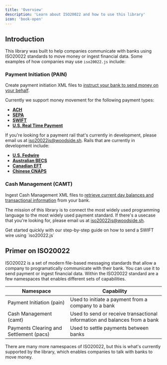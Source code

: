 ```yaml
---
title: 'Overview'
description: 'Learn about ISO20022 and how to use this library'
icon: 'book-open'
---
```


## Introduction

This library was built to help companies communicate with banks using ISO20022 standards to move money or ingest financial data. Some examples of how companies may use `iso20022.js` include:

### Payment Initiation (PAIN)

Create payment initiation XML files to [instruct your bank to send money on your behalf](/pain/swiftcredit).

Currently we support money movement for the following payment types:

- **[ACH](/pain/achcredit)**
- **[SEPA](/pain/sepacredit)**
- **[SWIFT](/pain/swiftcredit)**
- **[U.S. Real Time Payment](/pain/rtpcredit)**

If you're looking for a payment rail that's currently in development, please email us at [iso20022js@woodside.sh](mailto:iso20022js@woodside.sh). Rails that are currently in development include:

- **[U.S. Fedwire](mailto:iso20022js@woodside.sh)**
- **[Australian BECS](mailto:iso20022js@woodside.sh)**
- **[Canadian EFT](mailto:iso20022js@woodside.sh)**
- **[Chinese CNAPS](mailto:iso20022js@woodside.sh)**

### Cash Management (CAMT)

Ingest Cash Management XML files to [retrieve current day balances and transactional information](/camt/camt) from your bank.

The mission of this library is to connect the most widely used programming language to the most widely used payment standard. If there's a usecase that you're looking for, please email us at [iso20022js@woodside.sh](mailto:iso20022js@woodside.sh).

<CardGroup cols={1}>
  <Card title="Quickstart Guide" icon="rocket">
    Get started quickly with our step-by-step guide on how to send a SWIFT wire using `iso20022.js`
  </Card>
</CardGroup>

## Primer on ISO20022

ISO20022 is a set of modern file-based messaging standards that allow a company to programatically communicate with their bank. You can use it to send payment or ingest financial data. Within the ISO20022 standard are a few namespaces that enables different sets of capabilities.

| Namespace | Capability |
|-----------|------------|
| Payment Initiation (pain)      | Used to initiate a payment from a company to a bank |
| Cash Management (camt)      | Used to send or receive transactional information and balances from a bank |
| Payments Clearing and Settlement (pacs)      | Used to settle payments between banks |

There are many more namespaces of ISO20022, but this is what's currently supported by the library, which enables companies to talk with banks to move money.